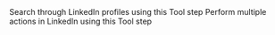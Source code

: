 <Card href="/tool/tool-steps/linkedin/search-linkedin-profiles" title="Search LinkedIn Profiles">
  Search through LinkedIn profiles using this Tool step
</Card>
<Card href="/tool/tool-steps/linkedin/linkedin-action" title="LinkedIn Action">
  Perform multiple actions in LinkedIn using this Tool step
</Card>
  